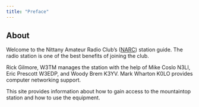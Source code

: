 ```yaml
---
title: "Preface"
---
```


## About

Welcome to the Nittany Amateur Radio Club's ([NARC](https://nittany-arc.org)) station guide.
The radio station is one of the best benefits of joining the club.

Rick Gilmore, W3TM manages the station with the help of Mike Coslo N3LI, Eric Prescott W3EDP, and Woody Brem K3YV.
Mark Wharton K0LO provides computer networking support.

This site provides information about how to gain access to the mountaintop station and how to use the equipment.
